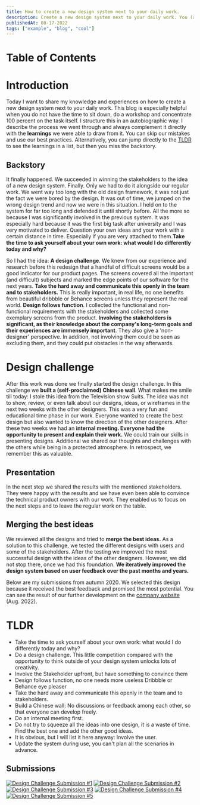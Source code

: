 ```yaml
---
title: How to create a new design system next to your daily work.
description: Create a new design system next to your daily work. You (and your team) can skip our mistakes and use our best practices. 
publishedAt: 08-17-2022
tags: ["example", "blog", "cool"]
---
```


# Table of Contents

# Introduction
Today I want to share my knowledge and experiences on how to create a new design system next to your daily work. This blog is especially helpful when you do not have the time to sit down, do a workshop and concentrate 100 percent on the task itself. 
I structure this in an autobiographic way. I describe the process we went through and always complement it directly with the **learnings** we were able to draw from it. You can skip our mistakes and use our best practices. Alternatively, you can jump directly to the [TLDR](#tldr) to see the learnings in a list, but then you miss the backstory.

## Backstory
It finally happened. We succeeded in winning the stakeholders to the idea of a new design system. Finally. Only we had to do it alongside our regular work. We went way too long with the old design framework, it was not just the fact we were bored by the design. It was out of time, we jumped on the wrong design trend and now we were in this situation. I held on to the system for far too long and defended it until shortly before. All the more so because I was significantly involved in the previous system. It was especially hard because it was the first big task after university and I was very motivated to deliver. Question your own ideas and your work with a certain distance in time. Especially if you are very attached to them.**Take the time to ask yourself about your own work: what would I do differently today and why?**

So I had the idea: **A design challenge**. We knew from our experience and research before this redesign that a handful of difficult screens would be a good indicator for our product pages. The screens covered all the important (and difficult) subjects and marked the edge points of our software for the next years. **Take the hard away and communicate this openly in the team and to stakeholders.** This is really important, in real life, no one benefits from beautiful dribbble or Behance screens unless they represent the real world. **Design follows function**.
I collected the functional and non-functional requirements with the stakeholders and collected some exemplary screens from the product. **Involving the stakeholders is significant, as their knowledge about the company's long-term goals and their experiences are immensely important**. They also give a 'non-designer' perspective. In addition, not involving them could be seen as excluding them, and they could put obstacles in the way afterwards.

# Design challenge
After this work was done we finally started the design challenge. In this challenge we **built a (self-proclaimed) Chinese wall**. What makes me smile till today: I stole this idea from the Television show Suits. The idea was not to show, review, or even talk about our designs, ideas, or wireframes in the next two weeks with the other designers. This was a very fun and educational time phase in our work. Everyone wanted to create the best design but also wanted to know the direction of the other designers. After these two weeks we had an **internal meeting. Everyone had the opportunity to present and explain their work.** We could train our skills in presenting designs. Additional we shared our thoughts and challenges with the others while being in a protected atmosphere. In retrospect, we remember this as valuable. 

## Presentation
In the next step we shared the results with the mentioned stakeholders. They were happy with the results and we have even been able to convince the technical product owners with our work. They enabled us to focus on the next steps and to leave the regular work on the table.

## Merging the best ideas
We reviewed all the designs and tried to **merge the best ideas.** As a solution to this challenge, we tested the different designs with users and some of the stakeholders. After the testing we improved the most successful design with the ideas of the other designers.
However, we did not stop there, once we had this foundation. **We iteratively improved the design system based on user feedback over the past months and years.**

Below are my submissions from autumn 2020. We selected this design because it received the best feedback and promised the most potential. You can see the result of our further development on the [company website](https://www.easy-software.com) (Aug. 2022).

# TLDR
- Take the time to ask yourself about your own work: what would I do differently today and why?
- Do a design challenge. This little competition compared with the opportunity to think outside of your design system unlocks lots of creativity.
- Involve the Stakeholder upfront, but have something to convince them
- Design follows function, no one needs more useless Dribbble or Behance eye pleaser
- Take the hard away and communicate this openly in the team and to stakeholders.
- Build a Chinese wall: No discussions or feedback among each other, so that everyone can develop freely.
- Do an internal meeting first.
- Do not try to squeeze all the ideas into one design, it is a waste of time. Find the best one and add the other good ideas.
- It is obvious, but I will list it here anyway: Involve the user.  
- Update the system during use, you can't plan all the scenarios in advance.


## Submissions 
<div class="grid gap-4 grid-cols-1 md:grid-cols-4 not-prose mt-4 lg:my-8">
  <a href="../../images/blog/design-update/Web%201920%20–%201.webp" target="_blank"><img src="../../images/blog/design-update/Web%201920%20–%201.webp" alt="Design Challenge Submission #1" class="m-0"/></a>
  <a href="../../images/blog/design-update/Web%201920%20–%204.webp" target="_blank"><img src="../../images/blog/design-update/Web%201920%20–%204.webp" alt="Design Challenge Submission #2" class="m-0 mt-4"/></a>
  <a href="../../images/blog/design-update/Web%201920%20–%205.webp" target="_blank"><img src="../../images/blog/design-update/Web%201920%20–%205.webp" alt="Design Challenge Submission #3" class="m-0 mt-4"/></a>
  <a href="../../images/blog/design-update/Web%201920%20–%206.webp" target="_blank"><img src="../../images/blog/design-update/Web%201920%20–%206.webp" alt="Design Challenge Submission #4" class="m-0 mt-4"/></a>
  <a href="../../images/blog/design-update/Web%201920%20–%208.webp" target="_blank"><img src="../../images/blog/design-update/Web%201920%20–%208.webp" alt="Design Challenge Submission #5" class="m-0 mt-4"/></a>
</div>
